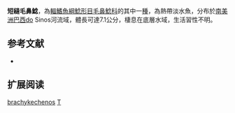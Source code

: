 {{Speciesbox
| name = 短縫毛鼻鯰
| image = 
| image_width = 
| status = NE
| status_system = IUCN3.1
| genus = Trichomycterus
| species = brachykechenos
| authority = Ferrer & Malabarba, 2013
| synonyms = 
}}

'''短縫毛鼻鯰'''，為[[輻鰭魚綱|輻鰭魚綱]][[鯰形目|鯰形目]][[毛鼻鯰科|毛鼻鯰科]]的其中一[[種|種]]，為熱帶淡水魚，分布於[[南美洲|南美洲]][[巴西|巴西]]do Sinos河流域，體長可達7.1公分，棲息在底層水域，生活習性不明。

== 参考文献 ==
*{{FishBase_species|genus=Trichomycterus|species|brachykechenos|year=2014|month=11}}

== 扩展阅读 ==
{{refbegin}}
{{wikispecies-inline|Trichomycterus brachykechenos|短縫毛鼻鯰}}
{{refend}}
{{Taxonbar|from=Q18121616}}

[[Category:毛鼻鯰属|brachykechenos]]
[[Category:2013年描述的鱼类|T]]

{{鯰形目小作品}}